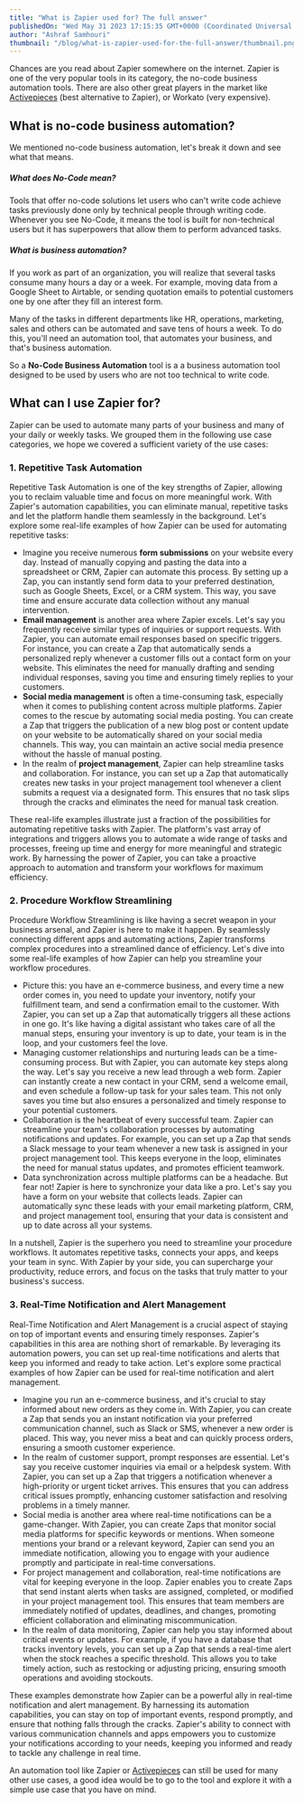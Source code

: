 ```yaml
---
title: "What is Zapier used for? The full answer"
publishedOn: "Wed May 31 2023 17:15:35 GMT+0000 (Coordinated Universal Time)"
author: "Ashraf Samhouri"
thumbnail: "/blog/what-is-zapier-used-for-the-full-answer/thumbnail.png"
---
```


Chances are you read about Zapier somewhere on the internet. Zapier is one of the very popular tools in its category, the no-code business automation tools. There are also other great players in the market like [Activepieces](https://cloud.activepieces.com/sign-up) (best alternative to Zapier), or Workato (very expensive).

What is no-code business automation?
------------------------------------

We mentioned no-code business automation, let's break it down and see what that means.

##### What does No-Code mean?

Tools that offer no-code solutions let users who can't write code achieve tasks previously done only by technical people through writing code. Whenever you see No-Code, it means the tool is built for non-technical users but it has superpowers that allow them to perform advanced tasks.

##### What is business automation?

If you work as part of an organization, you will realize that several tasks consume many hours a day or a week. For example, moving data from a Google Sheet to Airtable, or sending quotation emails to potential customers one by one after they fill an interest form.

Many of the tasks in different departments like HR, operations, marketing, sales and others can be automated and save tens of hours a week. To do this, you'll need an automation tool, that automates your business, and that's business automation.

So a **No-Code Business Automation** tool is a a business automation tool designed to be used by users who are not too technical to write code.

What can I use Zapier for?
--------------------------

Zapier can be used to automate many parts of your business and many of your daily or weekly tasks. We grouped them in the following use case categories, we hope we covered a sufficient variety of the use cases:

### 1\. Repetitive Task Automation

Repetitive Task Automation is one of the key strengths of Zapier, allowing you to reclaim valuable time and focus on more meaningful work. With Zapier's automation capabilities, you can eliminate manual, repetitive tasks and let the platform handle them seamlessly in the background. Let's explore some real-life examples of how Zapier can be used for automating repetitive tasks:

*   Imagine you receive numerous **form submissions** on your website every day. Instead of manually copying and pasting the data into a spreadsheet or CRM, Zapier can automate this process. By setting up a Zap, you can instantly send form data to your preferred destination, such as Google Sheets, Excel, or a CRM system. This way, you save time and ensure accurate data collection without any manual intervention.
*   **Email management** is another area where Zapier excels. Let's say you frequently receive similar types of inquiries or support requests. With Zapier, you can automate email responses based on specific triggers. For instance, you can create a Zap that automatically sends a personalized reply whenever a customer fills out a contact form on your website. This eliminates the need for manually drafting and sending individual responses, saving you time and ensuring timely replies to your customers.
*   **Social media management** is often a time-consuming task, especially when it comes to publishing content across multiple platforms. Zapier comes to the rescue by automating social media posting. You can create a Zap that triggers the publication of a new blog post or content update on your website to be automatically shared on your social media channels. This way, you can maintain an active social media presence without the hassle of manual posting.
*   In the realm of **project management**, Zapier can help streamline tasks and collaboration. For instance, you can set up a Zap that automatically creates new tasks in your project management tool whenever a client submits a request via a designated form. This ensures that no task slips through the cracks and eliminates the need for manual task creation.

These real-life examples illustrate just a fraction of the possibilities for automating repetitive tasks with Zapier. The platform's vast array of integrations and triggers allows you to automate a wide range of tasks and processes, freeing up time and energy for more meaningful and strategic work. By harnessing the power of Zapier, you can take a proactive approach to automation and transform your workflows for maximum efficiency.

### 2\. Procedure Workflow Streamlining

Procedure Workflow Streamlining is like having a secret weapon in your business arsenal, and Zapier is here to make it happen. By seamlessly connecting different apps and automating actions, Zapier transforms complex procedures into a streamlined dance of efficiency. Let's dive into some real-life examples of how Zapier can help you streamline your workflow procedures.

*   Picture this: you have an e-commerce business, and every time a new order comes in, you need to update your inventory, notify your fulfillment team, and send a confirmation email to the customer. With Zapier, you can set up a Zap that automatically triggers all these actions in one go. It's like having a digital assistant who takes care of all the manual steps, ensuring your inventory is up to date, your team is in the loop, and your customers feel the love.
*   Managing customer relationships and nurturing leads can be a time-consuming process. But with Zapier, you can automate key steps along the way. Let's say you receive a new lead through a web form. Zapier can instantly create a new contact in your CRM, send a welcome email, and even schedule a follow-up task for your sales team. This not only saves you time but also ensures a personalized and timely response to your potential customers.
*   Collaboration is the heartbeat of every successful team. Zapier can streamline your team's collaboration processes by automating notifications and updates. For example, you can set up a Zap that sends a Slack message to your team whenever a new task is assigned in your project management tool. This keeps everyone in the loop, eliminates the need for manual status updates, and promotes efficient teamwork.
*   Data synchronization across multiple platforms can be a headache. But fear not! Zapier is here to synchronize your data like a pro. Let's say you have a form on your website that collects leads. Zapier can automatically sync these leads with your email marketing platform, CRM, and project management tool, ensuring that your data is consistent and up to date across all your systems.

In a nutshell, Zapier is the superhero you need to streamline your procedure workflows. It automates repetitive tasks, connects your apps, and keeps your team in sync. With Zapier by your side, you can supercharge your productivity, reduce errors, and focus on the tasks that truly matter to your business's success.

### 3\. Real-Time Notification and Alert Management

Real-Time Notification and Alert Management is a crucial aspect of staying on top of important events and ensuring timely responses. Zapier's capabilities in this area are nothing short of remarkable. By leveraging its automation powers, you can set up real-time notifications and alerts that keep you informed and ready to take action. Let's explore some practical examples of how Zapier can be used for real-time notification and alert management.

*   Imagine you run an e-commerce business, and it's crucial to stay informed about new orders as they come in. With Zapier, you can create a Zap that sends you an instant notification via your preferred communication channel, such as Slack or SMS, whenever a new order is placed. This way, you never miss a beat and can quickly process orders, ensuring a smooth customer experience.
*   In the realm of customer support, prompt responses are essential. Let's say you receive customer inquiries via email or a helpdesk system. With Zapier, you can set up a Zap that triggers a notification whenever a high-priority or urgent ticket arrives. This ensures that you can address critical issues promptly, enhancing customer satisfaction and resolving problems in a timely manner.
*   Social media is another area where real-time notifications can be a game-changer. With Zapier, you can create Zaps that monitor social media platforms for specific keywords or mentions. When someone mentions your brand or a relevant keyword, Zapier can send you an immediate notification, allowing you to engage with your audience promptly and participate in real-time conversations.
*   For project management and collaboration, real-time notifications are vital for keeping everyone in the loop. Zapier enables you to create Zaps that send instant alerts when tasks are assigned, completed, or modified in your project management tool. This ensures that team members are immediately notified of updates, deadlines, and changes, promoting efficient collaboration and eliminating miscommunication.
*   In the realm of data monitoring, Zapier can help you stay informed about critical events or updates. For example, if you have a database that tracks inventory levels, you can set up a Zap that sends a real-time alert when the stock reaches a specific threshold. This allows you to take timely action, such as restocking or adjusting pricing, ensuring smooth operations and avoiding stockouts.

These examples demonstrate how Zapier can be a powerful ally in real-time notification and alert management. By harnessing its automation capabilities, you can stay on top of important events, respond promptly, and ensure that nothing falls through the cracks. Zapier's ability to connect with various communication channels and apps empowers you to customize your notifications according to your needs, keeping you informed and ready to tackle any challenge in real time.

An automation tool like Zapier or [Activepieces](https://cloud.activepieces.com/sign-up) can still be used for many other use cases, a good idea would be to go to the tool and explore it with a simple use case that you have on mind.

